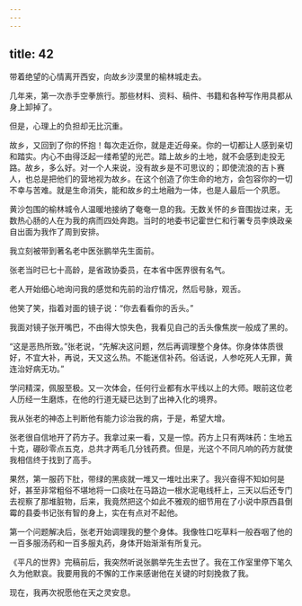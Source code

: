 ```yaml
---
---
---
```

title: 42
---




带着绝望的心情离开西安，向故乡沙漠里的榆林城走去。

几年来，第一次赤手空拳旅行。那些材料、资料、稿件、书籍和各种写作用具都从身上卸掉了。

但是，心理上的负担却无比沉重。

故乡，又回到了你的怀抱！每次走近你，就是走近母亲。你的一切都让人感到亲切和踏实。内心不由得泛起一缕希望的光芒。踏上故乡的土地，就不会感到走投无路。故乡，多么好。对一个人来说，没有故乡是不可思议的；即使流浪的吉卜赛人，也总是把他们的营地视为故乡。在这个创造了你生命的地方，会包容你的一切不幸与苦难。就是生命消失，能和故乡的土地融为一体，也是人最后一个夙愿。

黄沙包围的榆林城令人温暖地接纳了奄奄一息的我。无数关怀的乡音围拢过来，无数热心肠的人在为我的病而四处奔跑。当时的地委书记霍世仁和行署专员李焕政亲自出面为我作了周到安排。

我立刻被带到著名老中医张鹏举先生面前。

张老当时已七十高龄，是省政协委员，在本省中医界很有名气。

老人开始细心地询问我的感觉和先前的治疗情况，然后号脉，观舌。

他笑了笑，指着对面的镜子说：“你去看看你的舌头。”

我面对镜子张开嘴巴，不由得大惊失色，我看见自己的舌头像焦炭一般成了黑的。

“这是恶热所致。”张老说，“先解决这问题，然后再调理整个身体。你身体体质很好，不宜大补，再说，天又这么热。不能迷信补药。俗话说，人参吃死人无罪，黄连治好病无功。”

学问精深，佩服至极。又一次体会，任何行业都有水平线以上的大师。眼前这位老人历经一生磨炼，在他的行道无疑已达到了出神入化的境界。

我从张老的神态上判断他有能力诊治我的病，于是，希望大增。

张老很自信地开了药方子。我拿过来一看，又是一惊。药方上只有两味药：生地五十克，硼砂零点五克，总共才两毛几分钱药费。但是，光这个不同凡响的药方就使我相信终于找到了高手。

果然，第一服药下肚，带绿的黑痰就一堆又一堆吐出来了。我兴奋得不知如何是好，甚至非常粗俗不堪地将一口痰吐在马路边一根水泥电线杆上，三天以后还专门去视察了那堆脏物，后来，我竟然把这个如此不雅观的细节用在了小说中原西县倒霉的县委书记张有智的身上，实在有点对不起他。

第一个问题解决后，张老开始调理我的整个身体。我像牲口吃草料一般吞咽了他的一百多服汤药和一百多服丸药，身体开始渐渐有所复元。

《平凡的世界》完稿前后，我突然听说张鹏举先生去世了。我在工作室里停下笔久久为他默哀。我要用我的不懈的工作来感谢他在关键的时刻挽救了我。

现在，我再次祝愿他在天之灵安息。